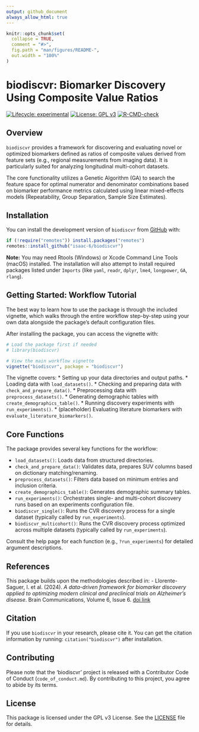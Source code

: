 ```yaml
---
output: github_document
always_allow_html: true
---
```


```r
knitr::opts_chunk$set(
  collapse = TRUE,
  comment = "#>",
  fig.path = "man/figures/README-",
  out.width = "100%"
)
```

# biodiscvr: Biomarker Discovery Using Composite Value Ratios

<!-- badges: start -->
[![Lifecycle: experimental](https://img.shields.io/badge/lifecycle-experimental-orange.svg)](https://lifecycle.r-lib.org/articles/stages.html#experimental)
[![License: GPL v3](https://img.shields.io/badge/License-GPLv3-blue.svg)](https://www.gnu.org/licenses/gpl-3.0)
[![R-CMD-check](https://github.com/isaac-6/biodiscvr/actions/workflows/R-CMD-check.yaml/badge.svg)](https://github.com/isaac-6/biodiscvr/actions/workflows/R-CMD-check.yaml)
<!-- badges: end -->


## Overview

`biodiscvr` provides a framework for discovering and evaluating novel or optimized biomarkers defined as ratios of composite values derived from feature sets (e.g., regional measurements from imaging data). It is particularly suited for analyzing longitudinal multi-cohort datasets.

The core functionality utilizes a Genetic Algorithm (GA) to search the feature space for optimal numerator and denominator combinations based on biomarker performance metrics calculated using linear mixed-effects models (Repeatability, Group Separation, Sample Size Estimates).

## Installation

You can install the development version of `biodiscvr` from [GitHub](https://github.com/isaac-6/biodiscvr) with:

```r
if (!require("remotes")) install.packages("remotes")
remotes::install_github("isaac-6/biodiscvr")
```

**Note:** You may need Rtools (Windows) or Xcode Command Line Tools (macOS) installed. The installation will also attempt to install required packages listed under `Imports` (like `yaml`, `readr`, `dplyr`, `lme4`, `longpower`, `GA`, `rlang`).

## Getting Started: Workflow Tutorial

The best way to learn how to use the package is through the included vignette, which walks through the entire workflow step-by-step using your own data alongside the package's default configuration files.

After installing the package, you can access the vignette with:

```r
# Load the package first if needed
# library(biodiscvr)

# View the main workflow vignette
vignette("biodiscvr", package = "biodiscvr")
```

The vignette covers:
*   Setting up your data directories and output paths.
*   Loading data with `load_datasets()`.
*   Checking and preparing data with `check_and_prepare_data()`.
*   Preprocessing data with `preprocess_datasets()`.
*   Generating demographic tables with `create_demographics_table()`.
*   Running discovery experiments with `run_experiments()`.
*   (placeholder) Evaluating literature biomarkers with `evaluate_literature_biomarkers()`.

## Core Functions

The package provides several key functions for the workflow:

*   `load_datasets()`: Loads data from structured directories.
*   `check_and_prepare_data()`: Validates data, prepares SUV columns based on dictionary matching/renaming.
*   `preprocess_datasets()`: Filters data based on minimum entries and inclusion criteria.
*   `create_demographics_table()`: Generates demographic summary tables.
*   `run_experiments()`: Orchestrates single- and multi-cohort discovery runs based on an experiments configuration file.
<!-- *   `evaluate_literature_biomarkers()`: Evaluates predefined biomarkers on the processed data. -->
*   `biodiscvr_single()`: Runs the CVR discovery process for a single dataset (typically called by `run_experiments`).
*   `biodiscvr_multicohort()`: Runs the CVR discovery process optimized across multiple datasets (typically called by `run_experiments`).

Consult the help page for each function (e.g., `?run_experiments`) for detailed argument descriptions.

## References

This package builds upon the methodologies described in:
- Llorente-Saguer, I. et al. (2024). *A data-driven framework for biomarker discovery applied to optimizing modern clinical and preclinical trials on Alzheimer’s disease*. Brain Communications, Volume 6, Issue 6. [doi link](https://doi.org/10.1093/braincomms/fcae438)

## Citation

If you use `biodiscvr` in your research, please cite it. You can get the citation information by running: `citation("biodiscvr")` after installation.

## Contributing

Please note that the 'biodiscvr' project is released with a Contributor Code of Conduct (`code_of_conduct.md`). By contributing to this project, you agree to abide by its terms.

## License

This package is licensed under the GPL v3 License. See the [LICENSE](LICENSE.md) file for details.